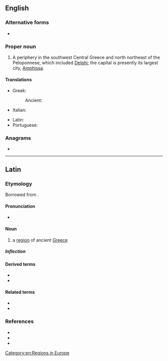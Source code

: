{{also|phocis}}
==English==

===Alternative forms===
* {{l|en|Phokis}}

===Proper noun===
{{wikipedia}}
{{en-proper noun}}

# A periphery in the southwest Central Greece and north northeast of the Peloponnese, which included [[Delphi]]; the capital is presently its largest city, [[Amphissa]].

====Translations====
{{trans-top|a periphery in the southwest Central Greece}}
* Greek: {{t+|el|Φωκίδα}}
*: Ancient: {{t|grc|Φωκίς}}
* Italian: {{t|it|Focide|f}}
{{trans-mid}}
* Latin: {{t|la|Phocis}}
* Portuguese: {{t|pt|Fócida|f}}
{{trans-bottom}}

===Anagrams===
* {{anagrams|en|sophic}}

[[Category:en:Regions in Europe]]

----

==Latin==

===Etymology===
Borrowed from {{bor|la|grc|Φωκίς|notext=1}}.

====Pronunciation====
* {{la-IPA|phōcis}}

====Noun====
{{la-noun|Phōcis|Phōcidis|f|third}}

# {{lb|la|geography}} a [[region]] of ancient [[Greece]]

=====Inflection=====
{{la-decl-3rd|num=sg|Phōcis|Phōcid}}

====Derived terms====
* {{l|la|Phōcensēs}}
* {{l|la|Phōciī}}

====Related terms====
* {{l|la|Phōcaicus}}
* {{l|la|Phōcēus}}

===References===
* {{R:L&S|Phōcis|Phocis2}}
* {{R:Gaffiot}}
* {{R:Smith's Geography}}